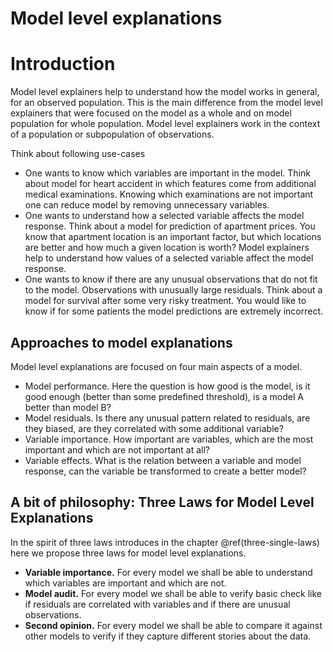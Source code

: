 # Model level explanations {-}

# Introduction

Model level explainers help to understand how the model works in general, for an observed population. This is the main difference from the model level explainers that were focused on the model as a whole and on model population for whole population. Model level explainers work in the context of a population or subpopulation of observations.

Think about following use-cases

* One wants to know which variables are important in the model. Think about model for heart accident in which features come from additional medical examinations. Knowing which examinations are not important one can reduce model by removing unnecessary variables.
* One wants to understand how a selected variable affects the model response. Think about a model for prediction of apartment prices. You know that apartment location is an important factor, but which locations are better and how much a given location is worth? Model explainers help to understand how values of a selected variable affect the model response.
* One wants to know if there are any unusual observations that do not fit to the model. Observations with unusually large residuals. Think about a model for survival after some very risky treatment. You would like to know if for some patients the model predictions are extremely incorrect.


## Approaches to model explanations

Model level explanations are focused on four main aspects of a model. 

* Model performance. Here the question is how good is the model, is it good enough (better than some predefined threshold), is a model A better than model B?
* Model residuals. Is there any unusual pattern related to residuals, are they biased, are they correlated with some additional variable?
* Variable importance. How important are variables, which are the most important and which are not important at all?
* Variable effects. What is the relation between a variable and model response, can the variable be transformed to create a better model?



## A bit of philosophy: Three Laws for Model Level Explanations

In the spirit of three laws introduces in the chapter \@ref(three-single-laws) here we propose three laws for model level explanations.

* **Variable importance.** For every model we shall be able to understand which variables are important and which are not.
* **Model audit.** For every model we shall be able to verify basic check like if residuals are correlated with variables and if there are unusual observations.
* **Second opinion.**  For every model we shall be able to compare it against other models to verify if they capture different stories about the data.



